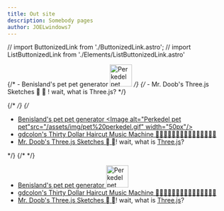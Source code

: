 ```yaml
---
title: Out site 
description: Somebody pages
author: JOELwindows7
---
```

// import ButtonizedLink from './ButtonizedLink.astro';
// import ListButtonizedLink from './Elements/ListButtonizedLink.astro'

{/* - <ButtonizedLink target="_blank" rel="noopener noreferrer" href="https://benisland.neocities.org/petpet/">Benisland's pet pet generator <Image alt="Perkedel pet pet" src="/assets/img/pet%20perkedel.gif" width="50px"/></ButtonizedLink>  */}
{/* - <ButtonizedLink target="_blank" rel="noopener noreferrer" href="https://mrdoob.neocities.org/">Mr. Doob's Three.js Sketches &#xe735; &#xf6a5;</ButtonizedLink> ! wait, what is <ButtonizedLink target="_blank" rel="noopener noreferrer" href="https://threejs.org/">Three.js</ButtonizedLink>? */}

{/* <ListButtonizedLink> */}
{/* <ul class="ListNoStyle ListSeparateChildrenABit ButtonizeListChildrenLinks">
    <li><a href="https://benisland.neocities.org/petpet/" target="_blank" rel="noopener noreferrer">Benisland's pet pet generator <Image alt="Perkedel pet pet"src="/assets/img/pet%20perkedel.gif" width="50px"/></a></li>
    <li><a href="https://thirtydollar.website" target="_blank" rel="noopener noreferrer">gdcolon's Thirty Dollar Haircut Music Machine 🗿🗿🗿🗿🗿🗿🗿🗿🗿🗿🗿🗿🗿🗿🗿</a></li>
    <li><a href="https://mrdoob.neocities.org/" target="_blank" rel="noopener noreferrer">Mr. Doob's Three.js Sketches &#xe735; &#xf6a5;</a>! wait, what is <a href="https://threejs.org/" target="_blank" rel="noopener noreferrer">Three.js</a>?</li>
</ul> */}
{/* </ListButtonizedLink> */}

- <a href="https://benisland.neocities.org/petpet/" target="_blank" rel="noopener noreferrer">Benisland's pet pet generator <Image alt="Perkedel pet pet" src="/assets/img/pet%20perkedel.gif" width="50px"/></a>
- <a href="https://thirtydollar.website" target="_blank" rel="noopener noreferrer">gdcolon's Thirty Dollar Haircut Music Machine 🗿🗿🗿🗿🗿🗿🗿🗿🗿🗿🗿🗿🗿🗿🗿</a>
- <a href="https://mrdoob.neocities.org/" target="_blank" rel="noopener noreferrer">Mr. Doob's Three.js Sketches &#xe735; &#xf6a5;</a>! wait, what is <a href="https://threejs.org/" target="_blank" rel="noopener noreferrer">Three.js</a>?
